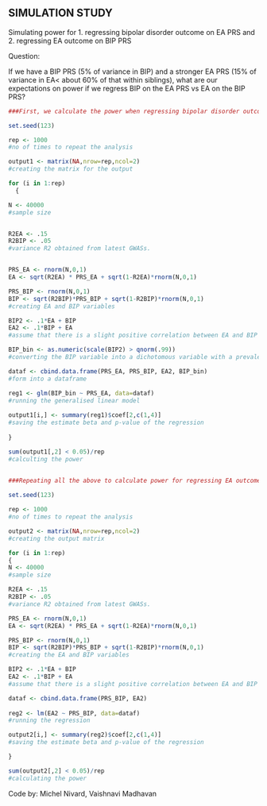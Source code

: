 ## SIMULATION STUDY

Simulating power for 1. regressing bipolar disorder outcome on EA PRS and 2. regressing EA outcome on BIP PRS

Question:

If we have a BIP PRS (5% of variance in BIP) and a stronger EA PRS (15% of variance in EA\< about 60% of that within siblings), what are our expectations on power if we regress BIP on the EA PRS vs EA on the BIP PRS?

```{r}

###First, we calculate the power when regressing bipolar disorder outcome on EA PRS 

set.seed(123)

rep <- 1000 
#no of times to repeat the analysis 

output1 <- matrix(NA,nrow=rep,ncol=2)
#creating the matrix for the output

for (i in 1:rep) 
  { 

N <- 40000
#sample size


R2EA <- .15
R2BIP <- .05
#variance R2 obtained from latest GWASs.


PRS_EA <- rnorm(N,0,1)
EA <- sqrt(R2EA) * PRS_EA + sqrt(1-R2EA)*rnorm(N,0,1)

PRS_BIP <- rnorm(N,0,1)
BIP <- sqrt(R2BIP)*PRS_BIP + sqrt(1-R2BIP)*rnorm(N,0,1) 
#creating EA and BIP variables

BIP2 <- .1*EA + BIP
EA2 <- .1*BIP + EA
#assume that there is a slight positive correlation between EA and BIP

BIP_bin <- as.numeric(scale(BIP2) > qnorm(.99))
#converting the BIP variable into a dichotomous variable with a prevalence of ~1%

dataf <- cbind.data.frame(PRS_EA, PRS_BIP, EA2, BIP_bin)
#form into a dataframe

reg1 <- glm(BIP_bin ~ PRS_EA, data=dataf) 
#running the generalised linear model
  
output1[i,] <- summary(reg1)$coef[2,c(1,4)] 
#saving the estimate beta and p-value of the regression 
  
}

sum(output1[,2] < 0.05)/rep  
#calculting the power  

  
###Repeating all the above to calculate power for regressing EA outcome on BIP PRS 

set.seed(123)

rep <- 1000 
#no of times to repeat the analysis 

output2 <- matrix(NA,nrow=rep,ncol=2)
#creating the output matrix

for (i in 1:rep) 
{ 
N <- 40000
#sample size 

R2EA <- .15
R2BIP <- .05
#variance R2 obtained from latest GWASs.

PRS_EA <- rnorm(N,0,1)
EA <- sqrt(R2EA) * PRS_EA + sqrt(1-R2EA)*rnorm(N,0,1)

PRS_BIP <- rnorm(N,0,1)
BIP <- sqrt(R2BIP)*PRS_BIP + sqrt(1-R2BIP)*rnorm(N,0,1) 
#creating the EA and BIP variables

BIP2 <- .1*EA + BIP
EA2 <- .1*BIP + EA
#assume that there is a slight positive correlation between EA and BIP

dataf <- cbind.data.frame(PRS_BIP, EA2)
  
reg2 <- lm(EA2 ~ PRS_BIP, data=dataf) 
#running the regression

output2[i,] <- summary(reg2)$coef[2,c(1,4)] 
#saving the estimate beta and p-value of the regression

}

sum(output2[,2] < 0.05)/rep  
#calculating the power

```

Code by: Michel Nivard, Vaishnavi Madhavan
